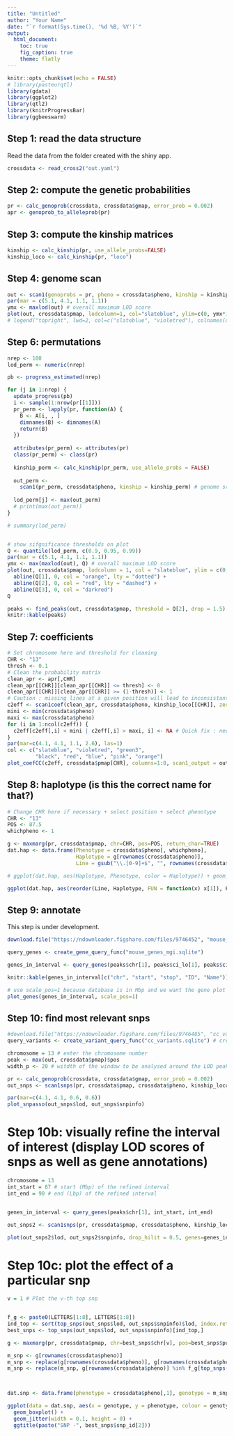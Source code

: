 ```yaml
---
title: "Untitled"
author: "Your Name"
date: "`r format(Sys.time(), '%d %B, %Y')`"
output:
  html_document:
    toc: true
    fig_caption: true
    theme: flatly
---
```


```r
knitr::opts_chunk$set(echo = FALSE)
# library(pasteurqtl)
library(gdata)
library(ggplot2)
library(qtl2)
library(knitrProgressBar)
library(ggbeeswarm)
```

## Step 1: read the data structure

Read the data from the folder created with the shiny app. 

```r
crossdata <- read_cross2("out.yaml")
```

## Step 2: compute the genetic probabilities

```r
pr <- calc_genoprob(crossdata, crossdata$gmap, error_prob = 0.002)
apr <- genoprob_to_alleleprob(pr)
```

## Step 3: compute the kinship matrices

```r
kinship <- calc_kinship(pr, use_allele_probs=FALSE)
kinship_loco <- calc_kinship(pr, "loco")
```

## Step 4: genome scan

```r
out <- scan1(genoprobs = pr, pheno = crossdata$pheno, kinship = kinship)
par(mar = c(5.1, 4.1, 1.1, 1.1))
ymx <- maxlod(out) # overall maximum LOD score
plot(out, crossdata$pmap, lodcolumn=1, col="slateblue", ylim=c(0, ymx*1.02), bgcolor = "gray85", altbgcolor = "white", hlines_col = "gray70", vlines_col = "gray70")
# legend("topright", lwd=2, col=c("slateblue", "violetred"), colnames(out), bg="gray90")
```

## Step 6: permutations

```r
nrep <- 100
lod_perm <- numeric(nrep)

pb <- progress_estimated(nrep)

for (j in 1:nrep) {
  update_progress(pb)
  i <- sample(1:nrow(pr[[1]]))
  pr_perm <- lapply(pr, function(A) {
    B <- A[i, , ]
    dimnames(B) <- dimnames(A)
    return(B)
  })
  
  attributes(pr_perm) <- attributes(pr)
  class(pr_perm) <- class(pr)
  
  kinship_perm <- calc_kinship(pr_perm, use_allele_probs = FALSE)
  
  out_perm <-
    scan1(pr_perm, crossdata$pheno, kinship = kinship_perm) # genome scan using linear mixed models
  
  lod_perm[j] <- max(out_perm)
  # print(max(out_perm))
}

# summary(lod_perm)


# show sifgnificance thresholds on plot
Q <- quantile(lod_perm, c(0.9, 0.95, 0.99))
par(mar = c(5.1, 4.1, 1.1, 1.1))
ymx <- max(maxlod(out), Q) # overall maximum LOD score
plot(out, crossdata$pmap, lodcolumn = 1, col = "slateblue", ylim = c(0, ymx * 1.02)) +
  abline(Q[1], 0, col = "orange", lty = "dotted") +
  abline(Q[2], 0, col = "red", lty = "dashed") +
  abline(Q[3], 0, col = "darkred")
Q

peaks <- find_peaks(out, crossdata$pmap, threshold = Q[2], drop = 1.5)
knitr::kable(peaks)
```


## Step 7: coefficients

```r
# Set chromosome here and threshold for cleaning
CHR <- "13"
thresh <- 0.1
# Clean the probability matrix
clean_apr <- apr[,CHR]
clean_apr[[CHR]][clean_apr[[CHR]] <= thresh] <- 0
clean_apr[[CHR]][clean_apr[[CHR]] >= (1-thresh)] <- 1
# Caution : missing lines at a given position will lead to inconsistant coefficients
c2eff <- scan1coef(clean_apr, crossdata$pheno, kinship_loco[[CHR]], zerosum = FALSE)
mini <- min(crossdata$pheno)
maxi <- max(crossdata$pheno)
for (i in 1:ncol(c2eff)) {
  c2eff[c2eff[,i] < mini | c2eff[,i] > maxi, i] <- NA # Quick fix : needs to be replaced with a real fix
}
par(mar=c(4.1, 4.1, 1.1, 2.6), las=1)
col <- c("slateblue", "violetred", "green3", 
         "black", "red", "blue", "pink", "orange")
plot_coefCC(c2eff, crossdata$pmap[CHR], columns=1:8, scan1_output = out, bgcolor = "white", hlines_col = "gray70", vlines_col = "gray70")
```

## Step 8: haplotype (is this the correct name for that?)


```r
# Change CHR here if necessary + select position + select phenotype
CHR <- "13"
POS <- 87.5
whichpheno <- 1

g <- maxmarg(pr, crossdata$pmap, chr=CHR, pos=POS, return_char=TRUE)
dat.hap <- data.frame(Phenotype = crossdata$pheno[, whichpheno], 
                      Haplotype = g[rownames(crossdata$pheno)],
                      Line = gsub("\\.[0-9]+$", "", rownames(crossdata$pheno)))

# ggplot(dat.hap, aes(Haplotype, Phenotype, color = Haplotype)) + geom_boxplot() + geom_beeswarm() + theme_bw() + scale_color_manual(values = col <- c(AA = "slateblue", BB = "violetred", CC = "green3", DD = "black", EE = "red", FF = "blue", GG = "pink", HH = "orange"))

ggplot(dat.hap, aes(reorder(Line, Haplotype, FUN = function(x) x[1]), Phenotype, color = Haplotype)) + geom_boxplot() + geom_beeswarm() + theme_bw() + scale_color_manual(values = col <- c(AA = "slateblue", BB = "violetred", CC = "green3", DD = "black", EE = "red", FF = "blue", GG = "pink", HH = "orange")) + coord_flip()

```


## Step 9: annotate

This step is under development.


```r

download.file("https://ndownloader.figshare.com/files/9746452", "mouse_genes_mgi.sqlite")

query_genes <- create_gene_query_func("mouse_genes_mgi.sqlite")

genes_in_interval <- query_genes(peaks$chr[1], peaks$ci_lo[1], peaks$ci_hi[1])

knitr::kable(genes_in_interval[c("chr", "start", "stop", "ID", "Name")])

# use scale_pos=1 because database is in Mbp and we want the gene plot at the same scale (in Mbp)
plot_genes(genes_in_interval, scale_pos=1)
```


## Step 10: find most relevant snps


```r
#download.file("https://ndownloader.figshare.com/files/9746485", "cc_variants.sqlite") # diwnload the database if needed
query_variants <- create_variant_query_func("cc_variants.sqlite") # create a function to query snps of interest from the cc_variants database

chromosome = 13 # enter the chromosome number
peak <- max(out, crossdata$pmap)$pos
width_p <- 20 # witdth of the window to be analysed around the LOD peak

pr <- calc_genoprob(crossdata, crossdata$gmap, error_prob = 0.002)
out_snps <- scan1snps(pr, crossdata$pmap, crossdata$pheno, kinship_loco[[paste(chromosome)]], query_func=query_variants, chr=chromosome, start=peak-width_p/2, end=peak+width_p/2, keep_all_snps=TRUE)
```

```r
par(mar=c(4.1, 4.1, 0.6, 0.6))
plot_snpasso(out_snps$lod, out_snps$snpinfo)
```


# Step 10b: visually refine the interval of interest (display LOD scores of snps as well as gene annotations)

```r
chromosome = 13
int_start = 87 # start (Mbp) of the refined interval
int_end = 90 # end (Lbp) of the refined interval


genes_in_interval <- query_genes(peaks$chr[1], int_start, int_end)

out_snps2 <- scan1snps(pr, crossdata$pmap, crossdata$pheno, kinship_loco[[paste(chromosome)]], query_func=query_variants, chr=chromosome, start=int_start, end=int_end, keep_all_snps=TRUE)

plot(out_snps2$lod, out_snps2$snpinfo, drop_hilit = 0.5, genes=genes_in_interval)
```

# Step 10c: plot the effect of a particular snp

```r
v = 1 # Plot the v-th top snp


f_g <- paste0(LETTERS[1:8], LETTERS[1:8])
ind_top <- sort(top_snps(out_snps$lod, out_snps$snpinfo)$lod, index.return = T, decreasing = T)$ix
best_snps <- top_snps(out_snps$lod, out_snps$snpinfo)[ind_top,]

g <- maxmarg(pr, crossdata$pmap, chr=best_snps$chr[v], pos=best_snps$pos[v], return_char=TRUE)

m_snp <- g[rownames(crossdata$pheno)]
m_snp <- replace(g[rownames(crossdata$pheno)], g[rownames(crossdata$pheno)] %in% f_g[best_snps[v, 8:15] == 1], "A")
m_snp <- replace(m_snp, g[rownames(crossdata$pheno)] %in% f_g[top_snps(out_snps$lod, out_snps$snpinfo)[v, 8:15] != 1], "B")



dat.snp <- data.frame(phenotype = crossdata$pheno[,1], genotype = m_snp, strains = substr(rownames(crossdata$pheno),1,5))

ggplot(data = dat.snp, aes(x = genotype, y = phenotype, colour = genotype)) +
  geom_boxplot() +
  geom_jitter(width = 0.1, height = 0) +
  ggtitle(paste("SNP -", best_snps$snp_id[2]))


```
